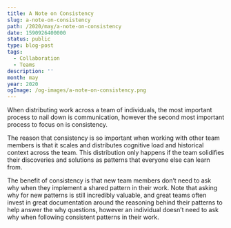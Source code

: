 ```yaml
---
title: A Note on Consistency
slug: a-note-on-consistency
path: /2020/may/a-note-on-consistency
date: 1590926400000
status: public
type: blog-post
tags:
  - Collaboration
  - Teams
description: ''
month: may
year: 2020
ogImage: /og-images/a-note-on-consistency.png
---
```




When distributing work across a team of individuals, the most important process
to nail down is communication, however the second most important process to
focus on is consistency.

The reason that consistency is so important when working with other team members
is that it scales and distributes cognitive load and historical context across
the team. This distribution only happens if the team solidifies their
discoveries and solutions as patterns that everyone else can learn from.

The benefit of consistency is that new team members don’t need to ask why when
they implement a shared pattern in their work. Note that asking why for new
patterns is still incredibly valuable, and great teams often invest in great
documentation around the reasoning behind their patterns to help answer the why
questions, however an individual doesn’t need to ask why when following
consistent patterns in their work.

